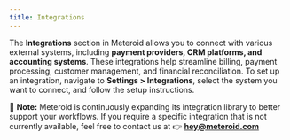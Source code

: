 ```yaml
---
title: Integrations
---
```



The **Integrations** section in Meteroid allows you to connect with various external systems, including **payment providers, CRM platforms, and accounting systems**. These integrations help streamline billing, payment processing, customer management, and financial reconciliation. To set up an integration, navigate to **Settings > Integrations**, select the system you want to connect, and follow the setup instructions.

📌 **Note:** Meteroid is continuously expanding its integration library to better support your workflows. If you require a specific integration that is not currently available, feel free to contact us at 👉 [**hey@meteroid.com**](#)

          